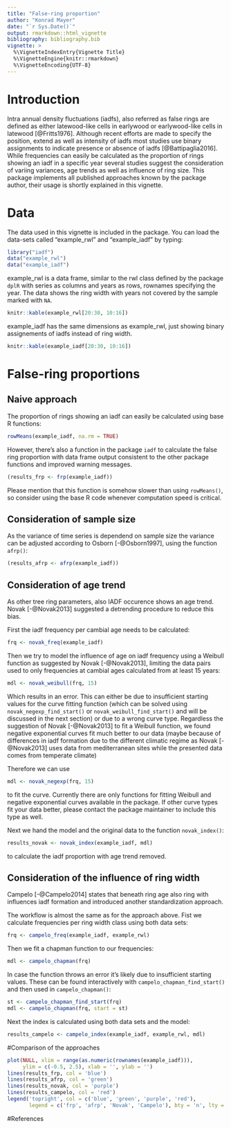 ```yaml
---
title: "False-ring proportion"
author: "Konrad Mayer"
date: "`r Sys.Date()`"
output: rmarkdown::html_vignette
bibliography: bibliography.bib
vignette: >
  %\VignetteIndexEntry{Vignette Title}
  %\VignetteEngine{knitr::rmarkdown}
  %\VignetteEncoding{UTF-8}
---
```


# Introduction
Intra annual density fluctuations (iadfs), also referred as false rings are 
defined as either latewood-like cells in earlywood or earlywood-like cells in
latewood [@Fritts1976]. Although recent efforts are made to specify the 
position, extend as well as intensity of iadfs most studies use binary 
assignments to indicate presence or absence of iadfs [@Battipaglia2016]. While
frequencies can easily be calculated as the proportion of rings showing an 
iadf in a specific year several studies suggest the consideration of variing
variances, age trends as well as influence of ring size. This package implements 
all published approaches known by the package author, their usage is shortly
explained in this vignette.

# Data
The data used in this vignette is included in the package. You can load the
data-sets called "example_rwl" and "example_iadf" by typing:

```r
library("iadf")
data("example_rwl")
data("example_iadf")
```

example_rwl is a data frame, similar to the rwl class defined by the package 
`dplR` with series as columns and years as rows, rownames specifying the year.
The data shows the ring width with years not covered by the sample marked with 
`NA`.

```r
knitr::kable(example_rwl[20:30, 10:16])
```

example_iadf has the same dimensions as example_rwl, just showing binary
assignements of iadfs instead of ring width.

```r
knitr::kable(example_iadf[20:30, 10:16])
```


# False-ring proportions

## Naive approach
The proportion of rings showing an iadf can easily be calculated using base R 
functions:

```r
rowMeans(example_iadf, na.rm = TRUE)
```

However, there's also a function in the package `iadf` to calculate the false
ring proportion with data frame output consistent to the other package functions
and improved warning messages. 

```r
(results_frp <- frp(example_iadf))
```

Please mention that this function is somehow slower 
than using `rowMeans()`, so consider using the base R code whenever computation
speed is critical.

## Consideration of sample size
As the variance of time series is dependend on sample size the variance can be
adjusted according to Osborn [-@Osborn1997], using the function `afrp()`:

```r
(results_afrp <- afrp(example_iadf))
```

## Consideration of age trend 
As other tree ring parameters, also IADF occurence shows an age trend. 
Novak [-@Novak2013] suggested a detrending procedure to reduce this bias.

First the iadf frequency per cambial age needs to be calculated:
```r
frq <- novak_freq(example_iadf)
```

Then we try to model the influence of age on iadf frequency using a Weibull
function as suggested by Novak [-@Novak2013], limiting the data pairs used to
only frequencies at cambial ages calculated from at least 15 years:

```r
mdl <- novak_weibull(frq, 15)
```
Which results in an error. This can either be due to insufficient starting values 
for the curve fitting function (which can be solved using
`novak_negexp_find_start()` or `novak_weibull_find_start()` and will be discussed
in the next section) or due to a wrong curve 
type. Regardless the suggestion of Novak [-@Novak2013] to fit a Weibull function,
we found negative exponential curves fit much better to our data (maybe because
of differences in iadf formation due to the different climatic regime as 
Novak [-@Novak2013] uses data from mediterranean sites while the presented data
comes from temperate climate)

Therefore we can use

```r
mdl <- novak_negexp(frq, 15)
```

to fit the curve. Currently there are only functions for fitting Weibull and 
negative exponential curves available in the package. If other curve types fit
your data better, please contact the package maintainer to include this type as
well.

Next we hand the model and the original data to the function `novak_index()`:
```r
results_novak <- novak_index(example_iadf, mdl)
```

to calculate the iadf proportion with age trend removed.

## Consideration of the influence of ring width 
Campelo [-@Campelo2014] states that beneath ring age also ring with influences
iadf formation and introduced another standardization approach.

The workflow is almost the same as for the approach above. Fist we calculate 
frequencies per ring width class using both data sets:

```r
frq <- campelo_freq(example_iadf, example_rwl)
```

Then we fit a chapman function to our frequencies:

```r
mdl <- campelo_chapman(frq)
```

In case the function throws an error it's likely due to insufficient starting
values. These can be found interactively with `campelo_chapman_find_start()` and
then used in `campelo_chapman()`:

```r
st <- campelo_chapman_find_start(frq)
mdl <- campelo_chapman(frq, start = st)
```

Next the index is calculated using both data sets and the model:

```r
results_campelo <- campelo_index(example_iadf, example_rwl, mdl)
```

#Comparison of the approaches

```r
plot(NULL, xlim = range(as.numeric(rownames(example_iadf))), 
     ylim = c(-0.5, 2.5), xlab = '', ylab = '')
lines(results_frp, col = 'blue')
lines(results_afrp, col = 'green')
lines(results_novak, col = 'purple')
lines(results_campelo, col = 'red')
legend('topright', col = c('blue', 'green', 'purple', 'red'), 
       legend = c('frp', 'afrp', 'Novak', 'Campelo'), bty = 'n', lty = 1)
```



#References

